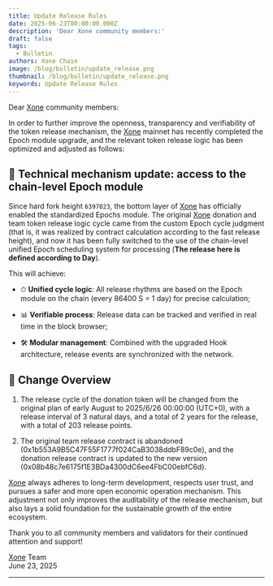 ```yaml
---
title: Update Release Rules
date: 2025-06-23T00:00:00.000Z
description: 'Dear Xone community members:'
draft: false
tags:
  - Bulletin
authors: Xone Chain
image: /blog/bulletin/update_release.png
thumbnail: /blog/bulletin/update_release.png
keywords: Update Release Rules
---
```



Dear [Xone](https://xone.org/) community members:

In order to further improve the openness, transparency and verifiability of the token release mechanism, the [Xone](https://xone.org/) mainnet has recently completed the Epoch module upgrade, and the relevant token release logic has been optimized and adjusted as follows:

## 🔄 Technical mechanism update: access to the chain-level Epoch module

Since <Link className='text-primaryHue' showAnchorIcon href="/blog/bulletin/hard-fork">hard fork height `6397023`</Link>, the bottom layer of [Xone](https://xone.org/) has officially enabled the standardized <Link className='text-primaryHue' showAnchorIcon href="/study/epoch">Epochs</Link> module. The original [Xone](https://xone.org/) donation and team token release logic cycle came from the custom Epoch cycle judgment (that is, it was realized by contract calculation according to the fast release height), and now it has been fully switched to the use of the chain-level unified Epoch scheduling system for processing (**The release here is defined according to Day**).

This will achieve:

- ⏱ **Unified cycle logic**: All release rhythms are based on the <Link className='text-primaryHue' showAnchorIcon href="/study/epoch#core-functions-of-epoch">Epoch module on the chain (every 86400 S = 1 day)</Link> for precise calculation;

- 📊 **Verifiable process**: Release data can be tracked and verified in real time in the <Link className='text-primaryHue' isExternal showAnchorIcon href="https://xonescan.com/address/0x08b48c7e6175f1E3BDa4300dC6ee4FbC00ebfC6d">block browser</Link>;

- 🛠 **Modular management**: Combined with the upgraded Hook architecture, release events are synchronized with the network.

## 📅 ​​Change Overview

1. The release cycle of the donation token will be changed from the original plan of early August to 2025/6/26 00:00:00 (UTC+0), with a release interval of 3 natural days, and a total of 2 years for the release, with a total of 203 release points.

2. The original team release contract is abandoned (<Link className='text-primaryHue' isExternal showAnchorIcon href="https://xonescan.com/address/0x1b553A9B5C47F55F1777f024CaB3038ddbF89c0e">0x1b553A9B5C47F55F1777f024CaB3038ddbF89c0e</Link>), and the donation release contract is updated to the new version (<Link className='text-primaryHue' isExternal showAnchorIcon href="https://xonescan.com/address/0x08b48c7e6175f1E3BDa4300dC6ee4FbC00ebfC6d">0x08b48c7e6175f1E3BDa4300dC6ee4FbC00ebfC6d</Link>).

[Xone](https://xone.org/) always adheres to long-term development, respects user trust, and pursues a safer and more open economic operation mechanism. This adjustment not only improves the auditability of the release mechanism, but also lays a solid foundation for the sustainable growth of the entire ecosystem.

Thank you to all community members and validators for their continued attention and support!

[Xone](https://xone.org/) Team\
June 23, 2025

---

<ContactInfo />
